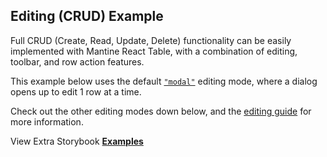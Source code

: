 
<Head>
  <title>Editing CRUD Example - Mantine React Table Docs</title>
  <meta
    name="description"
    content="An example of Mantine React Table which shows how to use editing CRUD features"
  />
  <meta
    property="og:title"
    content="Editing CRUD Mantine React Table Example"
  />
  <meta
    property="og:description"
    content="Learn how to use editing and all the CRUD functionality of Mantine React Table"
  />
</Head>

## Editing (CRUD) Example

Full CRUD (Create, Read, Update, Delete) functionality can be easily implemented with Mantine React Table, with a combination of editing, toolbar, and row action features.

This example below uses the default [`"modal"`](/docs/guides/editing#modal-editing-mode) editing mode, where a dialog opens up to edit 1 row at a time.

Check out the other editing modes down below, and the [editing guide](/docs/guides/editing) for more information.

<Examples isPage />

View Extra Storybook **[Examples](https://www.mantine-react-table.dev/?path=/story/features-editing-examples)**
